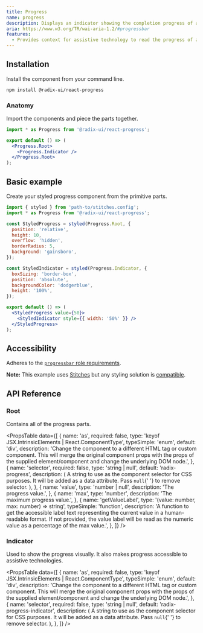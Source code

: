 ```yaml
---
title: Progress
name: progress
description: Displays an indicator showing the completion progress of a task, typically displayed as a progress bar.
aria: https://www.w3.org/TR/wai-aria-1.2/#progressbar
features:
  - Provides context for assistive technology to read the progress of a task.
---
```


<HeroSlot>
  <ProgressHero />
</HeroSlot>

## Installation

Install the component from your command line.

```bash
npm install @radix-ui/react-progress
```

### Anatomy

Import the components and piece the parts together.

```jsx
import * as Progress from '@radix-ui/react-progress';

export default () => (
  <Progress.Root>
    <Progress.Indicator />
  </Progress.Root>
);
```

## Basic example

Create your styled progress component from the primitive parts.

```jsx
import { styled } from 'path-to/stitches.config';
import * as Progress from '@radix-ui/react-progress';

const StyledProgress = styled(Progress.Root, {
  position: 'relative',
  height: 10,
  overflow: 'hidden',
  borderRadius: 5,
  background: 'gainsboro',
});

const StyledIndicator = styled(Progress.Indicator, {
  boxSizing: 'border-box',
  position: 'absolute',
  backgroundColor: 'dodgerblue',
  height: '100%',
});

export default () => (
  <StyledProgress value={50}>
    <StyledIndicator style={{ width: '50%' }} />
  </StyledProgress>
);
```

## Accessibility

Adheres to the [`progressbar` role requirements](https://www.w3.org/TR/wai-aria-1.2/#progressbar).

<Note>

**Note:** This example uses [Stitches](https://stitches.dev) but any styling solution is [compatible](../../overview/styling).

</Note>

## API Reference

### Root

Contains all of the progress parts.

<PropsTable
  data={[
    {
      name: 'as',
      required: false,
      type: 'keyof JSX.IntrinsicElements | React.ComponentType<any>',
      typeSimple: 'enum',
      default: 'div',
      description:
        'Change the component to a different HTML tag or custom component. This will merge the original component props with the props of the supplied element/component and change the underlying DOM node.',
    },
    {
      name: 'selector',
      required: false,
      type: 'string | null',
      default: 'radix-progress',
      description: (
        <span>
          A string to use as the component selector for CSS purposes.
          It will be added as a data attribute. Pass <Code>null</Code>{' '}
          to remove selector.
        </span>
      ),
    },
    {
      name: 'value',
      type: 'number | null',
      description: 'The progress value.',
    },
    {
      name: 'max',
      type: 'number',
      description: 'The maximum progress value.',
    },
    {
      name: 'getValueLabel',
      type: '(value: number, max: number) => string',
      typeSimple: 'function',
      description:
        'A function to get the accessible label text representing the current value in a human-readable format. If not provided, the value label will be read as the numeric value as a percentage of the max value.',
    },
  ]}
/>

### Indicator

Used to show the progress visually. It also makes progress accessible to assistive technologies.

<PropsTable
  data={[
    {
      name: 'as',
      required: false,
      type: 'keyof JSX.IntrinsicElements | React.ComponentType<any>',
      typeSimple: 'enum',
      default: 'div',
      description:
        'Change the component to a different HTML tag or custom component. This will merge the original component props with the props of the supplied element/component and change the underlying DOM node.',
    },
    {
      name: 'selector',
      required: false,
      type: 'string | null',
      default: 'radix-progress-indicator',
      description: (
        <span>
          A string to use as the component selector for CSS purposes.
          It will be added as a data attribute. Pass <Code>null</Code>{' '}
          to remove selector.
        </span>
      ),
    },
  ]}
/>
